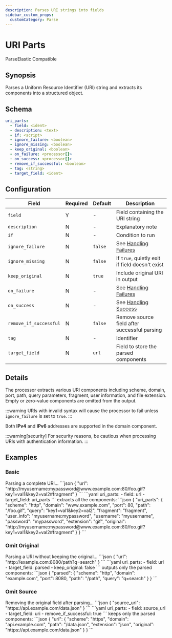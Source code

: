 ```yaml
---
description: Parses URI strings into fields
sidebar_custom_props: 
  customCategory: Parse
---
```


# URI Parts

<span className="theme-doc-version-badge badge badge--primary">Parse</span><span className="theme-doc-version-badge badge badge--secondary">Elastic Compatible</span>

## Synopsis

Parses a Uniform Resource Identifier (URI) string and extracts its components into a structured object.

## Schema

```yaml {2}
uri_parts:
  - field: <ident>
  - description: <text>
  - if: <script>
  - ignore_failure: <boolean>
  - ignore_missing: <boolean>
  - keep_original: <boolean>
  - on_failure: <processor[]>
  - on_success: <processor[]>
  - remove_if_successful: <boolean>
  - tag: <string>
  - target_field: <ident>
```

## Configuration

|Field|Required|Default|Description|
|---|---|---|---|
|`field`|Y|-|Field containing the URI string|
|`description`|N|-|Explanatory note|
|`if`|N|-|Condition to run|
|`ignore_failure`|N|`false`|See [Handling Failures](../handling-failures.mdx)|
|`ignore_missing`|N|`false`|If `true`, quietly exit if field doesn't exist|
|`keep_original`|N|`true`|Include original URI in output|
|`on_failure`|N|-|See [Handling Failures](../handling-failures.mdx)|
|`on_success`|N|-|See [Handling Success](../handling-success.mdx)|
|`remove_if_successful`|N|`false`|Remove source field after successful parsing|
|`tag`|N|-|Identifier|
|`target_field`|N|`url`|Field to store the parsed components|

## Details

The processor extracts various URI components including scheme, domain, port, path, query parameters, fragment, user information, and file extension. Empty or zero-value components are omitted from the output.

:::warning
URIs with invalid syntax will cause the processor to fail unless `ignore_failure` is set to `true`.
:::

Both **IPv4** and **IPv6** addresses are supported in the domain component.

:::warning[security]
For security reasons, be cautious when processing URIs with authentication information.
:::

## Examples

### Basic

<ExampleGrid>
  <CommentCol>
    Parsing a complete URI...
  </CommentCol>
  <CodeCol>
    ```json
    {
      "url": "http://myusername:mypassword@www.example.com:80/foo.gif?key1=val1&key2=val2#fragment"
    }
    ```
    ```yaml
    uri_parts:
      - field: url
      - target_field: uri_parts
    ```
  </CodeCol>
  <CommentCol>
    extracts all the components:
  </CommentCol>
  <CodeCol>
    ```json
    {
      "uri_parts": {
        "scheme": "http",
        "domain": "www.example.com",
        "port": 80,
        "path": "/foo.gif",
        "query": "key1=val1&key2=val2",
        "fragment": "fragment",
        "user_info": "myusername:mypassword",
        "username": "myusername",
        "password": "mypassword",
        "extension": "gif",
        "original": "http://myusername:mypassword@www.example.com:80/foo.gif?key1=val1&key2=val2#fragment"
      }
    }
    ```
  </CodeCol>
</ExampleGrid>

### Omit Original

<ExampleGrid>
  <CommentCol>
    Parsing a URI without keeping the original...
  </CommentCol>
  <CodeCol>
    ```json
    {
      "url": "http://example.com:8080/path?q=search"
    }
    ```
    ```yaml
    uri_parts:
      - field: url
      - target_field: parsed
      - keep_original: false
    ```
  </CodeCol>
  <CommentCol>
    outputs only the parsed components:
  </CommentCol>
  <CodeCol>
    ```json
    {
      "parsed": {
        "scheme": "http",
        "domain": "example.com",
        "port": 8080,
        "path": "/path",
        "query": "q=search"
      }
    }
    ```
  </CodeCol>
</ExampleGrid>

### Omit Source

<ExampleGrid>
  <CommentCol>
    Removing the original field after parsing...
  </CommentCol>
  <CodeCol>
    ```json
    {
      "source_url": "https://api.example.com/data.json"
    }
    ```
    ```yaml
    uri_parts:
      - field: source_url
      - target_field: uri
      - remove_if_successful: true
    ```
  </CodeCol>
  <CommentCol>
    keeps only the parsed components:
  </CommentCol>
  <CodeCol>
    ```json
    {
      "uri": {
        "scheme": "https",
        "domain": "api.example.com",
        "path": "/data.json",
        "extension": "json",
        "original": "https://api.example.com/data.json"
      }
    }
    ```
  </CodeCol>
</ExampleGrid>
